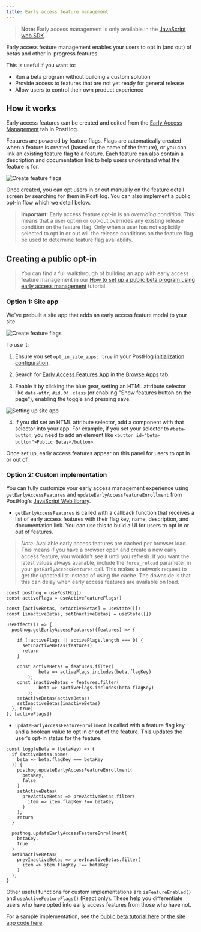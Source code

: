 ```yaml
---
title: Early access feature management
---
```


> **Note:** Early access management is only available in the [JavaScript web SDK](/docs/libraries/js).

Early access feature management enables your users to opt in (and out) of betas and other in-progress features. 

This is useful if you want to:
- Run a beta program without building a custom solution
- Provide access to features that are not yet ready for general release
- Allow users to control their own product experience

## How it works

Early access features can be created and edited from the [Early Access Management](https://app.posthog.com/early_access_features) tab in PostHog.

Features are powered by feature flags. Flags are automatically created when a feature is created (based on the name of the feature), or you can link an existing feature flag to a feature. Each feature can also contain a description and documentation link to help users understand what the feature is for.

![Create feature flags](../../images/features/feature-flags/create-feature-release.png)

Once created, you can opt users in or out manually on the feature detail screen by searching for them in PostHog. You can also implement a public opt-in flow which we detail below.

> **Important:** Early access feature opt-in is an *overriding condition*. This means that a user opt-in or opt-out overrides any existing release condition on the feature flag. Only when a user has not explicitly selected to opt in or out will the release conditions on the feature flag be used to determine feature flag availability.

## Creating a public opt-in

> You can find a full walkthrough of building an app with early access feature management in our [How to set up a public beta program using early access management](/tutorials/public-beta-program) tutorial.

### Option 1: Site app

We've prebuilt a site app that adds an early access feature modal to your site. 

![Create feature flags](../../images/features/feature-flags/early-access-feature-demo.png)

To use it:

1. Ensure you set `opt_in_site_apps: true` in your PostHog [initialization configuration](/docs/libraries/js#config).

2. Search for [Early Access Features App](https://app.posthog.com/project/apps?name=Early%20Access) in the [Browse Apps](https://app.posthog.com/project/apps) tab.

3. Enable it by clicking the blue gear, setting an HTML attribute selector like `data-attr`, `#id`, or `.class` (or enabling "Show features button on the page"), enabling the toggle and pressing save.

![Setting up site app](../../images/features/feature-flags/site-app.png)

4. If you did set an HTML attribute selector, add a component with that selector into your app. For example, if you set your selector to `#beta-button`, you need to add an element like `<button id="beta-button">Public Betas</button>`.

Once set up, early access features appear on this panel for users to opt in or out of.

### Option 2: Custom implementation

You can fully customize your early access management experience using `getEarlyAccessFeatures` and `updateEarlyAccessFeatureEnrollment` from PostHog's [JavaScript Web library](/docs/libraries/js#early-access-feature-management).

- `getEarlyAccessFeatures` is called with a callback function that receives a list of early access features with their flag key, name, description, and documentation link. You can use this to build a UI for users to opt in or out of features.

> *Note:* Available early access features are cached per browser load. This means if you have a browser open and create a new early access feature, you wouldn't see it until you refresh. 
> If you want the latest values always available, include the `force_reload` parameter in your `getEarlyAccessFeatures` call. This makes a network request to get the updated list instead of using the cache. The downside is that this can delay when early access features are available on load.


```react
const posthog = usePostHog()
const activeFlags = useActiveFeatureFlags()

const [activeBetas, setActiveBetas] = useState([])
const [inactiveBetas, setInactiveBetas] = useState([])

useEffect(() => {
  posthog.getEarlyAccessFeatures((features) => {

    if (!activeFlags || activeFlags.length === 0) {
      setInactiveBetas(features)
      return
    }

    const activeBetas = features.filter(
			beta => activeFlags.includes(beta.flagKey)
		);
    const inactiveBetas = features.filter(
			beta => !activeFlags.includes(beta.flagKey)
		);
    setActiveBetas(activeBetas)
    setInactiveBetas(inactiveBetas)
  }, true)
}, [activeFlags])
```

- `updateEarlyAccessFeatureEnrollment` is called with a feature flag key and a boolean value to opt in or out of the feature. This updates the user's opt-in status for the feature.

```react
const toggleBeta = (betaKey) => {
  if (activeBetas.some(
    beta => beta.flagKey === betaKey
  )) {
    posthog.updateEarlyAccessFeatureEnrollment(
      betaKey, 
      false
    )
    setActiveBetas(
      prevActiveBetas => prevActiveBetas.filter(
        item => item.flagKey !== betaKey
      )
    );
    return
  }

  posthog.updateEarlyAccessFeatureEnrollment(
    betaKey,
    true
  )
  setInactiveBetas(
    prevInactiveBetas => prevInactiveBetas.filter(
      item => item.flagKey !== betaKey
    )
  );
}
```

Other useful functions for custom implementations are `isFeatureEnabled()` and `useActiveFeatureFlags()` (React only). These help you differentiate users who have opted into early access features from those who have not.

For a sample implementation, see the [public beta tutorial here](/tutorials/public-beta-program#creating-a-beta-opt-in-page) or [the site app code here](https://github.com/PostHog/early-access-features-app/blob/main/site.ts).
